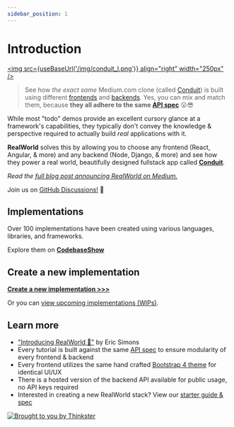 ```yaml
---
sidebar_position: 1
---
```



# Introduction

<a href="https://demo.realworld.io/"><img src={useBaseUrl('/img/conduit_l.png')} align="right" width="250px" /></a>

> See how *the exact same* Medium.com clone (called [Conduit](https://demo.realworld.io)) is built using different [frontends](https://codebase.show/projects/realworld?category=frontend) and [backends](https://codebase.show/projects/realworld?category=backend). Yes, you can mix and match them, because **they all adhere to the same [API spec](specs/backend-specs/introduction)** 😮😎

While most "todo" demos provide an excellent cursory glance at a framework's capabilities, they typically don't convey the knowledge & perspective required to actually build _real_ applications with it.

**RealWorld** solves this by allowing you to choose any frontend (React, Angular, & more) and any backend (Node, Django, & more) and see how they power a real world, beautifully designed fullstack app called [**Conduit**](https://demo.realworld.io).

*Read the [full blog post announcing RealWorld on Medium.](https://medium.com/@ericsimons/introducing-realworld-6016654d36b5)*

Join us on [GitHub Discussions!](https://github.com/gothinkster/realworld/discussions) 🎉

## Implementations

Over 100 implementations have been created using various languages, libraries, and frameworks.

Explore them on [**CodebaseShow**](https://codebase.show/projects/realworld)

## Create a new implementation

[**Create a new implementation >>>**](implementation-creation/introduction)

Or you can [view upcoming implementations (WIPs)](https://github.com/gothinkster/realworld/discussions/categories/wip-implementations).

## Learn more

- ["Introducing RealWorld 🙌"](https://medium.com/@ericsimons/introducing-realworld-6016654d36b5) by Eric Simons
- Every tutorial is built against the same [API spec](specs/backend-specs/introduction) to ensure modularity of every frontend & backend
- Every frontend utilizes the same hand crafted [Bootstrap 4 theme](https://github.com/gothinkster/conduit-bootstrap-template) for identical UI/UX
- There is a hosted version of the backend API available for public usage, no API keys required
- Interested in creating a new RealWorld stack? View our [starter guide & spec](implementation-creation/introduction)

[![Brought to you by Thinkster](/img/end.png)](https://thinkster.io)
